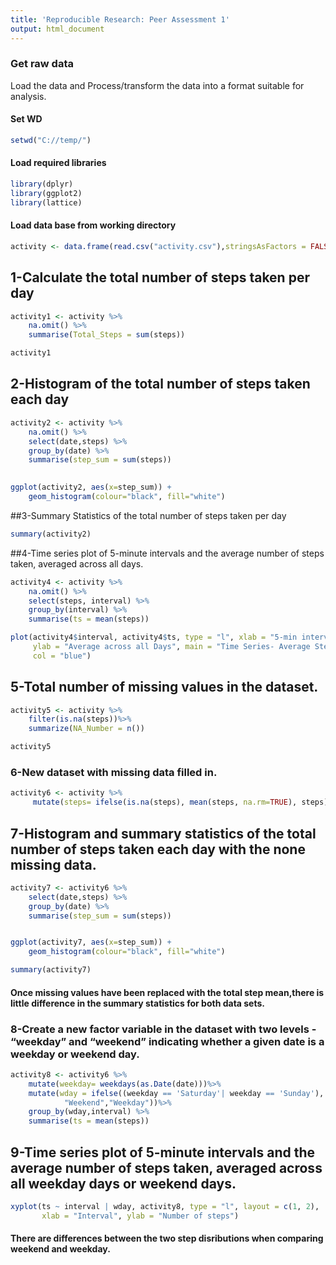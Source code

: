 ```yaml
---
title: 'Reproducible Research: Peer Assessment 1'
output: html_document
---
```


### Get raw data
Load the data and Process/transform the data into a format suitable for analysis.

#### Set WD
```r
setwd("C://temp/")
```

#### Load required libraries
```r
library(dplyr)
library(ggplot2)
library(lattice)
```

#### Load data base from working directory
```r
activity <- data.frame(read.csv("activity.csv"),stringsAsFactors = FALSE)
```

## 1-Calculate the total number of steps taken per day

```r
activity1 <- activity %>% 
    na.omit() %>% 
    summarise(Total_Steps = sum(steps))

activity1
```

## 2-Histogram of the total number of steps taken each day

```r
activity2 <- activity %>% 
    na.omit() %>% 
    select(date,steps) %>%
    group_by(date) %>%
    summarise(step_sum = sum(steps))
   

ggplot(activity2, aes(x=step_sum)) +
    geom_histogram(colour="black", fill="white")
```

##3-Summary Statistics of the total number of steps taken per day

```r
summary(activity2)
```

##4-Time series plot of 5-minute intervals and the average number of steps taken, averaged across all days.

```r
activity4 <- activity %>% 
    na.omit() %>% 
    select(steps, interval) %>%
    group_by(interval) %>%
    summarise(ts = mean(steps))

plot(activity4$interval, activity4$ts, type = "l", xlab = "5-min interval", 
     ylab = "Average across all Days", main = "Time Series- Average Steps", 
     col = "blue")
```

## 5-Total number of missing values in the dataset.

```r
activity5 <- activity %>% 
    filter(is.na(steps))%>%
    summarize(NA_Number = n())

activity5
```

### 6-New dataset with missing data filled in.
```r
activity6 <- activity %>%
     mutate(steps= ifelse(is.na(steps), mean(steps, na.rm=TRUE), steps))
```

## 7-Histogram and summary statistics of the total number of steps taken each day with the none missing data.

```r
activity7 <- activity6 %>% 
    select(date,steps) %>%
    group_by(date) %>%
    summarise(step_sum = sum(steps))


ggplot(activity7, aes(x=step_sum)) +
    geom_histogram(colour="black", fill="white")

summary(activity7)
```

#### Once missing values have been replaced with the total step mean,there is little difference in the summary statistics for both data sets.

### 8-Create a new factor variable in the dataset with two levels - "weekday" and "weekend" indicating whether a given date is a weekday or weekend day.

```r
activity8 <- activity6 %>%
    mutate(weekday= weekdays(as.Date(date)))%>%
    mutate(wday = ifelse((weekday == 'Saturday'| weekday == 'Sunday'),
            "Weekend","Weekday"))%>%
    group_by(wday,interval) %>%
    summarise(ts = mean(steps))
```

## 9-Time series plot of 5-minute intervals and the average number of steps taken, averaged across all weekday days or weekend days. 


```r
xyplot(ts ~ interval | wday, activity8, type = "l", layout = c(1, 2), 
       xlab = "Interval", ylab = "Number of steps")
```

#### There are differences between the two step disributions when comparing weekend and weekday.



